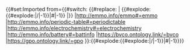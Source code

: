 <!-- set the imported form statement depending on the uri namespace -->
{{#set:Imported from={{#switch: {{#replace: {{{uri|}}} | {{#explode:{{#explode:{{{uri|}}}|/|-1}}|#|-1}} |}}
|http://emmo.info/emmo#=emmo
|http://emmo.info/periodic-table#=periodictable
|http://emmo.info/electrochemistry#=electrochemistry
|http://emmo.info/battery#=battinfo
|https://bvco.ontology.link/=bvco
|https://gpo.ontology.link/=gpo
}}:{{#explode:{{#explode:{{{uri|}}}|/|-1}}|#|-1}}}}